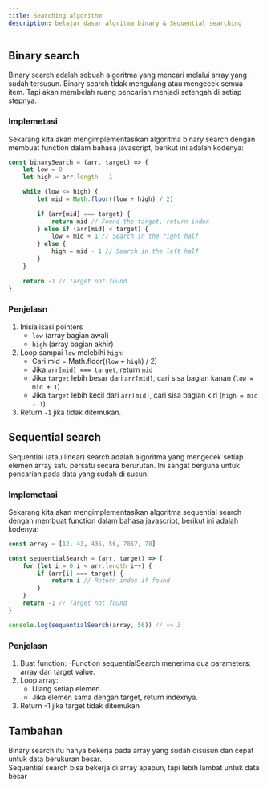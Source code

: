 ```yaml
---
title: Searching algorithm
description: belajar dasar algritma binary & Sequential searching
---
```


## Binary search

Binary search adalah sebuah algoritma yang mencari melalui array yang sudah tersusun. Binary search tidak mengulang atau mengecek semua item. Tapi akan membelah ruang pencarian menjadi setengah di setiap stepnya.


### Implemetasi

Sekarang kita akan mengimplementasikan algoritma binary search dengan membuat function dalam bahasa javascript, berikut ini adalah kodenya:

``` js
const binarySearch = (arr, target) => {
    let low = 0
    let high = arr.length - 1

    while (low <= high) {
        let mid = Math.floor((low + high) / 2)
        
        if (arr[mid] === target) {
            return mid // Found the target, return index
        } else if (arr[mid] < target) {
            low = mid + 1 // Search in the right half
        } else {
            high = mid - 1 // Search in the left half
        }
    }
    
    return -1 // Target not found
}
```

### Penjelasn
1. Inisialisasi pointers
   - `low` (array bagian awal)
   - `high` (array bagian akhir)
2. Loop sampai `low` melebihi `high`:
   - Cari mid = Math.floor((`low` + `high`) / 2)
   - Jika `arr[mid] === target`, return `mid`
   - Jika `target` lebih besar dari `arr[mid]`, cari sisa bagian kanan (`low = mid + 1`)
   - Jika `target` lebih kecil dari `arr[mid]`, cari sisa bagian kiri (`high = mid - 1`)
3. Return `-1` jika tidak ditemukan.



## Sequential search

Sequential (atau linear) search adalah algoritma yang mengecek setiap elemen array satu persatu secara berurutan. Ini sangat berguna untuk pencarian pada data yang sudah di susun.

### Implemetasi

Sekarang kita akan mengimplementasikan algoritma sequential search dengan membuat function dalam bahasa javascript, berikut ini adalah kodenya:

```js
const array = [12, 43, 435, 56, 7867, 78]

const sequentialSearch = (arr, target) => {
    for (let i = 0 i < arr.length i++) {
        if (arr[i] === target) {
            return i // Return index if found
        }
    }
    return -1 // Target not found
}

console.log(sequentialSearch(array, 56)) // => 3
```

### Penjelasn

1. Buat function:
   -Function sequentialSearch menerima dua parameters: array dan target value.
2. Loop array:
   - Ulang setiap elemen.
   - Jika elemen sama dengan target, return indexnya.
3. Return -1 jika target tidak ditemukan

## Tambahan

Binary search itu hanya bekerja pada array yang sudah disusun dan cepat untuk data berukuran besar. <br/>
Sequential search bisa bekerja di array apapun, tapi lebih lambat untuk data besar
